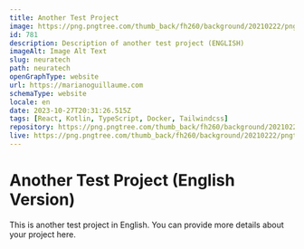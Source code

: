 ```yaml
---
title: Another Test Project
image: https://png.pngtree.com/thumb_back/fh260/background/20210222/pngtree-line-business-orange-background-image_564081.jpg
id: 781
description: Description of another test project (ENGLISH)
imageAlt: Image Alt Text
slug: neuratech
path: neuratech
openGraphType: website
url: https://marianoguillaume.com
schemaType: website
locale: en
date: 2023-10-27T20:31:26.515Z
tags: [React, Kotlin, TypeScript, Docker, Tailwindcss]
repository: https://png.pngtree.com/thumb_back/fh260/background/20210222/pngtree-line-business-orange-background-image_564081.jpg
live: https://png.pngtree.com/thumb_back/fh260/background/20210222/pngtree-line-business-orange-background-image_564081.jpg
---
```


# Another Test Project (English Version)

This is another test project in English. You can provide more details about your project here.
